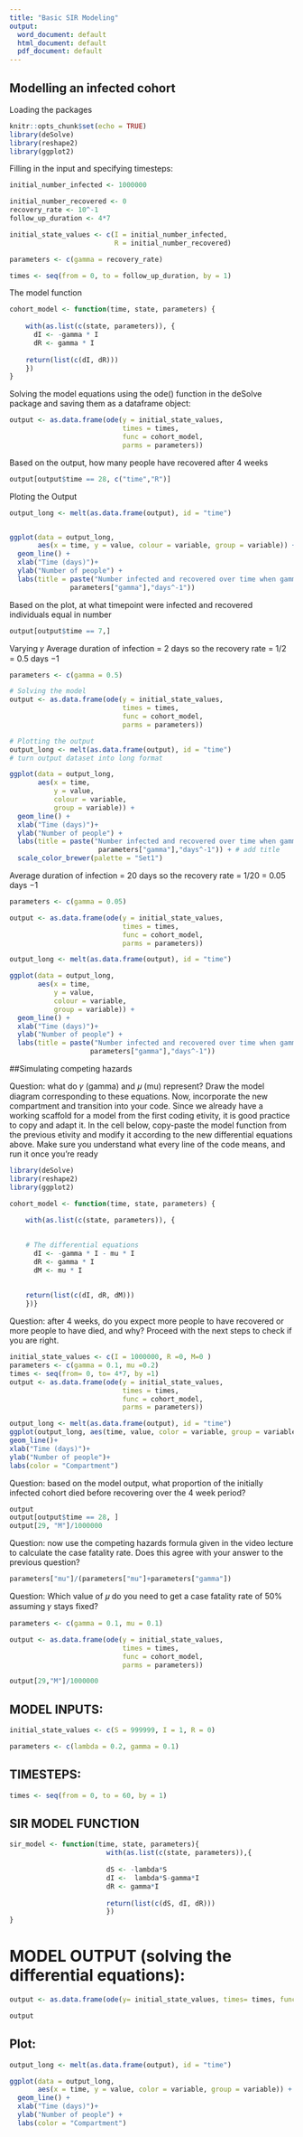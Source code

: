 ---
title: "Basic SIR Modeling"
output:
  word_document: default
  html_document: default
  pdf_document: default
---

## Modelling an infected cohort
Loading the packages
```{r setup, include=FALSE}
knitr::opts_chunk$set(echo = TRUE)
library(deSolve) 
library(reshape2)
library(ggplot2)  
```

Filling in the input and specifying timesteps:

```{r}
initial_number_infected <- 1000000  

initial_number_recovered <- 0      
recovery_rate <- 10^-1               
follow_up_duration <- 4*7          

initial_state_values <- c(I = initial_number_infected, 
                          R = initial_number_recovered)  

parameters <- c(gamma = recovery_rate)  

times <- seq(from = 0, to = follow_up_duration, by = 1) 
```

The model function

```{r}
cohort_model <- function(time, state, parameters) {    
    
    with(as.list(c(state, parameters)), {  
      dI <- -gamma * I
      dR <- gamma * I
        
    return(list(c(dI, dR)))                             
    })
}
```

Solving the model equations using the ode() function in the deSolve package and saving them as a dataframe object:

```{r}
output <- as.data.frame(ode(y = initial_state_values, 
                            times = times, 
                            func = cohort_model,
                            parms = parameters))
```

Based on the output, how many people have recovered after 4 weeks
```{r}
output[output$time == 28, c("time","R")] 
```

Ploting the Output

```{r}
output_long <- melt(as.data.frame(output), id = "time")                  


ggplot(data = output_long,         
       aes(x = time, y = value, colour = variable, group = variable)) + 
  geom_line() +                                                          
  xlab("Time (days)")+                          
  ylab("Number of people") +                  
  labs(title = paste("Number infected and recovered over time when gamma =",
               parameters["gamma"],"days^-1")) 
```

Based on the plot, at what timepoint were infected and recovered individuals equal in number
```{r}
output[output$time == 7,]
```

Varying  𝛾 
Average duration of infection = 2 days so the recovery rate = 1/2 = 0.5 days −1
```{r}
parameters <- c(gamma = 0.5)

# Solving the model
output <- as.data.frame(ode(y = initial_state_values, 
                            times = times, 
                            func = cohort_model,
                            parms = parameters))

# Plotting the output
output_long <- melt(as.data.frame(output), id = "time")   
# turn output dataset into long format

ggplot(data = output_long,       
       aes(x = time, 
           y = value, 
           colour = variable, 
           group = variable)) +  
  geom_line() +                                
  xlab("Time (days)")+                          
  ylab("Number of people") +                    
  labs(title = paste("Number infected and recovered over time when gamma =",
                      parameters["gamma"],"days^-1")) + # add title
  scale_color_brewer(palette = "Set1")
```

Average duration of infection = 20 days so the recovery rate = 1/20 = 0.05 days −1
```{r}
parameters <- c(gamma = 0.05)

output <- as.data.frame(ode(y = initial_state_values, 
                            times = times, 
                            func = cohort_model,
                            parms = parameters))

output_long <- melt(as.data.frame(output), id = "time") 

ggplot(data = output_long,                                 
       aes(x = time, 
           y = value, 
           colour = variable, 
           group = variable)) +  
  geom_line() +                  
  xlab("Time (days)")+          
  ylab("Number of people") +   
  labs(title = paste("Number infected and recovered over time when gamma =",
                    parameters["gamma"],"days^-1"))
```

##Simulating competing hazards

Question: what do  𝛾  (gamma) and  𝜇  (mu) represent? Draw the model diagram corresponding to these equations.
Now, incorporate the new compartment and transition into your code. Since we already have a working scaffold for a model from the first coding etivity, it is good practice to copy and adapt it. In the cell below, copy-paste the model function from the previous etivity and modify it according to the new differential equations above. Make sure you understand what every line of the code means, and run it once you're ready
```{r}
library(deSolve)
library(reshape2)
library(ggplot2)

cohort_model <- function(time, state, parameters) {  

    with(as.list(c(state, parameters)), {  
                                           
        
    # The differential equations
      dI <- -gamma * I - mu * I  
      dR <- gamma * I          
      dM <- mu * I              
                                 
   
    return(list(c(dI, dR, dM))) 
    })}
```

Question: after 4 weeks, do you expect more people to have recovered or more people to have died, and why? Proceed with the next steps to check if you are right.

```{r}
initial_state_values <- c(I = 1000000, R =0, M=0 )
parameters <- c(gamma = 0.1, mu =0.2)
times <- seq(from= 0, to= 4*7, by =1)
output <- as.data.frame(ode(y = initial_state_values, 
                            times = times, 
                            func = cohort_model,
                            parms = parameters))
```

```{r}
output_long <- melt(as.data.frame(output), id = "time")
ggplot(output_long, aes(time, value, color = variable, group = variable))+
geom_line()+
xlab("Time (days)")+
ylab("Number of people")+
labs(color = "Compartment")
```

Question: based on the model output, what proportion of the initially infected cohort died before recovering over the 4 week period?

```{r}
output
output[output$time == 28, ]
output[29, "M"]/1000000
```
Question: now use the competing hazards formula given in the video lecture to calculate the case fatality rate. Does this agree with your answer to the previous question?
```{r}
parameters["mu"]/(parameters["mu"]+parameters["gamma"])
```
Question: Which value of  𝜇  do you need to get a case fatality rate of 50% assuming  𝛾  stays fixed?
```{r}
parameters <- c(gamma = 0.1, mu = 0.1)

output <- as.data.frame(ode(y = initial_state_values, 
                            times = times, 
                            func = cohort_model,
                            parms = parameters))

output[29,"M"]/1000000

```

## MODEL INPUTS:
```{r}
initial_state_values <- c(S = 999999, I = 1, R = 0)

parameters <- c(lambda = 0.2, gamma = 0.1)
```

## TIMESTEPS:
```{r}
times <- seq(from = 0, to = 60, by = 1)
```

## SIR MODEL FUNCTION 
```{r}
sir_model <- function(time, state, parameters){
                        with(as.list(c(state, parameters)),{
                        
                        dS <- -lambda*S
                        dI <-  lambda*S-gamma*I
                        dR <- gamma*I
                        
                        return(list(c(dS, dI, dR)))
                        })
}

```

# MODEL OUTPUT (solving the differential equations):
```{r}
output <- as.data.frame(ode(y= initial_state_values, times= times, func=sir_model, parms = parameters))

output
```

## Plot:
```{r}
output_long <- melt(as.data.frame(output), id = "time")                  

ggplot(data = output_long,                                               
       aes(x = time, y = value, color = variable, group = variable)) +  
  geom_line() +                                                          
  xlab("Time (days)")+                                                   
  ylab("Number of people") +                                          
  labs(color = "Compartment") 
```
